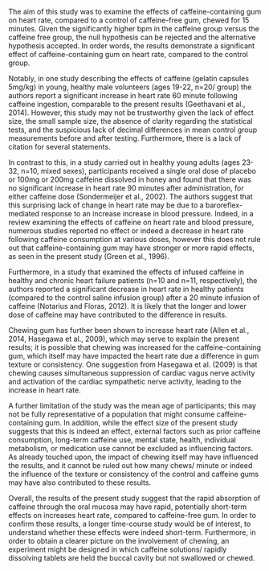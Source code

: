The aim of this study was to examine the effects of caffeine-containing gum on heart rate, compared to a control of caffeine-free gum, chewed for 15 minutes. Given the significantly higher bpm in the caffeine group versus the caffeine free group, the null hypothesis can be rejected and the alternative hypothesis accepted. In order words, the results demonstrate a significant effect of caffeine-containing gum on heart rate, compared to the control group. 

Notably, in one study describing the effects of caffeine (gelatin capsules 5mg/kg) in young, healthy male volunteers (ages 19-22, n=20/ group) the authors report a significant increase in heart rate 60 minute following caffeine ingestion, comparable to the present results (Geethavani et al., 2014). However, this study may not be trustworthy given the lack of effect size, the small sample size, the absence of clarity regarding the statistical tests, and the suspicious lack of decimal differences in mean control group measurements before and after testing. Furthermore, there is a lack of citation for several statements.

In contrast to this, in a study carried out in healthy young adults (ages 23-32, n=10, mixed sexes), participants received a single oral dose of placebo or 100mg or 200mg caffeine dissolved in honey and found that there was no significant increase in heart rate 90 minutes after administration, for either caffeine dose (Sondermeijer et al., 2002). The authors suggest that this surprising lack of change in heart rate may be due to a baroreflex-mediated response to an increase increase in blood pressure. Indeed, in a review examining the effects of caffeine on heart rate and blood pressure, numerous studies reported no effect or indeed a decrease in heart rate following caffeine consumption at various doses, however this does not rule out that caffeine-containing gum may have stronger or more rapid effects, as seen in the present study (Green et al., 1996). 

Furthermore, in a study that examined the effects of infused caffeine in healthy and chronic heart failure patients (n=10 and n=11, respectively), the authors reported a significant decrease in heart rate in healthy patients (compared to the control saline infusion group) after a 20 minute infusion of caffeine (Notarius and Floras, 2012). It is likely that the longer and lower dose of caffeine may have contributed to the difference in results. 

Chewing gum has further been shown to increase heart rate (Allen et al., 2014, Hasegawa et al., 2009), which may serve to explain the present results; it is possible that chewing was increased for the caffeine-containing gum, which itself may have impacted the heart rate due a difference in gum texture or consistency. One suggestion from Hasegawa et al. (2009) is that chewing causes simultaneous suppression of cardiac vagus nerve activity and activation of the cardiac sympathetic nerve activity, leading to the increase in heart rate. 

A further limitation of the study was the mean age of participants; this may not be fully representative of a population that might consume caffeine-containing gum. In addition, while the effect size of the present study suggests that this is indeed an effect, external factors such as prior caffeine consumption, long-term caffeine use, mental state, health, individual metabolism, or medication use cannot be excluded as influencing factors. As already touched upon, the impact of chewing itself may have influenced the results, and it cannot be ruled out how many chews/ minute or indeed the influence of the texture or consistency of the control and caffeine gums may have also contributed to these results. 

Overall, the results of the present study suggest that the rapid absorption of caffeine through the oral mucosa may have rapid, potentially short-term effects on increases heart rate, compared to caffeine-free gum. In order to confirm these results, a longer time-course study would be of interest, to understand whether these effects were indeed short-term. Furthermore, in order to obtain a clearer picture on the involvement of chewing, an experiment might be designed in which caffeine solutions/ rapidly dissolving tablets are held the buccal cavity but not swallowed or chewed.
